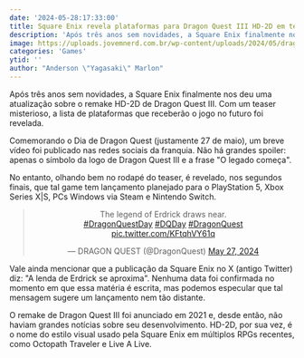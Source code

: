 ```yaml
---
date: '2024-05-28:17:33:00'
title: Square Enix revela plataformas para Dragon Quest III HD-2D em teaser
description: 'Após três anos sem novidades, a Square Enix finalmente nos deu uma atualização sobre o remake HD-2D de Dragon Quest III. Com um teaser misterioso, a lista de plataformas que receberão o jogo no futuro foi revelada.'
image: https://uploads.jovemnerd.com.br/wp-content/uploads/2024/05/dragon_quest_hd_2d__2t34p5g.jpg
categories: 'Games'
ytid: ''
author: "Anderson \"Yagasaki\" Marlon"
---
```


Após três anos sem novidades, a Square Enix finalmente nos deu uma atualização sobre o remake HD-2D de Dragon Quest III. Com um teaser misterioso, a lista de plataformas que receberão o jogo no futuro foi revelada.

Comemorando o Dia de Dragon Quest (justamente 27 de maio), um breve vídeo foi publicado nas redes sociais da franquia. Não há grandes spoiler: apenas o símbolo da logo de Dragon Quest III e a frase "O legado começa".

No entanto, olhando bem no rodapé do teaser, é revelado, nos segundos finais, que tal game tem lançamento planejado para o PlayStation 5, Xbox Series X|S, PCs Windows via Steam e Nintendo Switch.

<center><blockquote class="twitter-tweet"><p lang="en" dir="ltr">The legend of Erdrick draws near.<br> <a href="https://twitter.com/hashtag/DragonQuestDay?src=hash&amp;ref_src=twsrc%5Etfw">#DragonQuestDay</a> <a href="https://twitter.com/hashtag/DQDay?src=hash&amp;ref_src=twsrc%5Etfw">#DQDay</a> <a href="https://twitter.com/hashtag/DragonQuest?src=hash&amp;ref_src=twsrc%5Etfw">#DragonQuest</a> <a href="https://t.co/KFtqhVY61q">pic.twitter.com/KFtqhVY61q</a></p>&mdash; DRAGON QUEST (@DragonQuest) <a href="https://twitter.com/DragonQuest/status/1794987069531476347?ref_src=twsrc%5Etfw">May 27, 2024</a></blockquote> <script async src="https://platform.twitter.com/widgets.js" charset="utf-8"></script></center>

Vale ainda mencionar que a publicação da Square Enix no X (antigo Twitter) diz: "A lenda de Erdrick se aproxima". Nenhuma data foi confirmada no momento em que essa matéria é escrita, mas podemos especular que tal mensagem sugere um lançamento nem tão distante.

O remake de Dragon Quest III foi anunciado em 2021 e, desde então, não haviam grandes notícias sobre seu desenvolvimento. HD-2D, por sua vez, é o nome do estilo visual usado pela Square Enix em múltiplos RPGs recentes, como Octopath Traveler e Live A Live.
